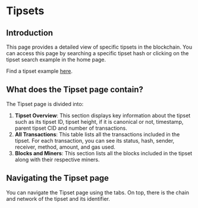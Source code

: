 # Tipsets

## Introduction

This page provides a detailed view of specific tipsets in the blockchain. You can access this page by searching a specific tipset hash or clicking on the tipset search example in the home page.

Find a tipset example [here](https://beryx.zondax.ch/v1/search/fil/mainnet/tipset/2708613).

## What does the Tipset page contain?

The Tipset page is divided into:

1. **Tipset Overview**: This section displays key information about the tipset such as its tipset ID, tipset height, if it is canonical or not, timestamp, parent tipset CID and number of transactions.
2. **All Transactions**: This table lists all the transactions included in the tipset. For each transaction, you can see its status, hash, sender, receiver, method, amount, and gas used.
3. **Blocks and Miners**: This section lists all the blocks included in the tipset along with their respective miners.

## Navigating the Tipset page

You can navigate the Tipset page using the tabs. On top, there is the chain and network of the tipset and its identifier.
